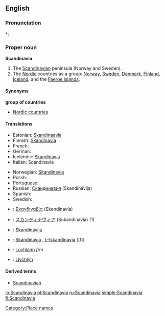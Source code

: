 ==English==

===Pronunciation===
*: {{rhymes|eɪviə}}

===Proper noun===
'''Scandinavia'''

# The [[Scandinavian]] peninsula (Norway and Sweden).
# The [[Nordic]] countries as a group: [[Norway]], [[Sweden]], [[Denmark]], [[Finland]], [[Iceland]], and the [[Faeroe Islands]].

====Synonyms====
'''group of countries'''
* [[Nordic countries]]

====Translations====
{{trans-top|peninsula}}
* Estonian: [[Skandinaavia]]
* Finnish: [[Skandinavia]]
* French: {{t|fr|Scandinavie|f}}
* German: {{t|de|Skandinavien|n}}
* Icelandic: [[Skandinavía]]
* Italian: Scandinavia {{f}}
{{trans-mid}}
* Norwegian: [[Skandinavia]]
* Polish: {{t|pl|Skandynawia|f}}
* Portuguese: {{t|pt|Escandinávia|f}}
* Russian: [[Скандинавия]] (Skandinávija) {{f}}
* Spanish: {{t|es|Escandinavia|f}}
* Swedish: {{t|sv|Skandinavien|c}}
{{trans-bottom}}

{{trans-see|group of countries|Nordic countries}}

{{checktrans-top}}
* {{ttbc|Greek}}: [[Σκανδιναβία]] (Skandinavía) {{f}}
* {{ttbc|Japanese}}: [[スカンディナヴィア]] (Sukandinavia) (1)
* {{ttbc|Latvian}}: [[Skandināvija]] {{f}}
{{trans-mid}}
* {{ttbc|Maltese}}: [[Skandinavja]] {{f}}, [[L-Iskandinavja]] ((f))
* {{ttbc|Scottish Gaelic}}: [[Lochlann]] ''f/m''
* {{ttbc|Welsh}}: [[Llychlyn]]
{{trans-bottom}}

====Derived terms====
* [[Scandinavian]]

[[Category:Place names]]

[[io:Scandinavia]]
[[pl:Scandinavia]]
[[ru:Scandinavia]]
[[simple:Scandinavia]]
[[fi:Scandinavia]]